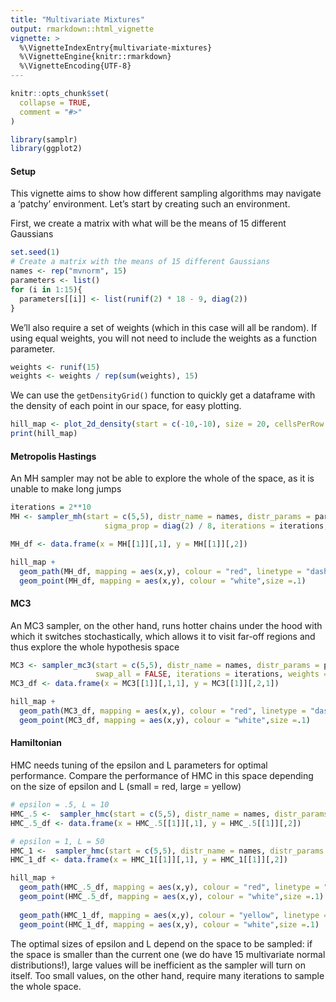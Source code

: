 ```yaml
---
title: "Multivariate Mixtures"
output: rmarkdown::html_vignette
vignette: >
  %\VignetteIndexEntry{multivariate-mixtures}
  %\VignetteEngine{knitr::rmarkdown}
  %\VignetteEncoding{UTF-8}
---
```


```r
knitr::opts_chunk$set(
  collapse = TRUE,
  comment = "#>"
)
```

```r
library(samplr)
library(ggplot2)
```

#### Setup
This vignette aims to show how different sampling algorithms may navigate a 'patchy' environment. Let's start by creating such an environment. 

First, we create a matrix with what will be the means of 15 different Gaussians

```r
set.seed(1)
# Create a matrix with the means of 15 different Gaussians
names <- rep("mvnorm", 15)
parameters <- list()
for (i in 1:15){
  parameters[[i]] <- list(runif(2) * 18 - 9, diag(2))
}
```
We'll also require a set of weights (which in this case will all be random). If using equal weights, you will not need to include the weights as a function parameter. 
```r
weights <- runif(15)
weights <- weights / rep(sum(weights), 15)
```

We can use the `getDensityGrid()` function to quickly get a dataframe with the density of each point in our space, for easy plotting.
```r
hill_map <- plot_2d_density(start = c(-10,-10), size = 20, cellsPerRow = 150, names, parameters, weights)
print(hill_map)
```

#### Metropolis Hastings

An MH sampler may not be able to explore the whole of the space, as it is unable to make long jumps
```r
iterations = 2**10
MH <- sampler_mh(start = c(5,5), distr_name = names, distr_params = parameters, 
                     sigma_prop = diag(2) / 8, iterations = iterations, weights = weights)

MH_df <- data.frame(x = MH[[1]][,1], y = MH[[1]][,2])

hill_map + 
  geom_path(MH_df, mapping = aes(x,y), colour = "red", linetype = "dashed", size = .3) + 
  geom_point(MH_df, mapping = aes(x,y), colour = "white",size =.1)
```

#### MC3
An MC3 sampler, on the other hand, runs hotter chains under the hood with which it switches stochastically, which allows it to visit far-off regions and thus explore the whole hypothesis space
```r

MC3 <- sampler_mc3(start = c(5,5), distr_name = names, distr_params = parameters, sigma_prop = diag(2) / 8, 
                   swap_all = FALSE, iterations = iterations, weights = weights)
MC3_df <- data.frame(x = MC3[[1]][,1,1], y = MC3[[1]][,2,1])

hill_map + 
  geom_path(MC3_df, mapping = aes(x,y), colour = "red", linetype = "dashed", size = .3) + 
  geom_point(MC3_df, mapping = aes(x,y), colour = "white",size =.1)
```

#### Hamiltonian
HMC needs tuning of the epsilon and L parameters for optimal performance. Compare the performance of HMC in this space depending on the size of epsilon and L (small = red, large = yellow)
```r
# epsilon = .5, L = 10
HMC_.5 <-  sampler_hmc(start = c(5,5), distr_name = names, distr_params = parameters,  iterations = iterations, weights = weights)
HMC_.5_df <- data.frame(x = HMC_.5[[1]][,1], y = HMC_.5[[1]][,2])

# epsilon = 1, L = 50
HMC_1 <-  sampler_hmc(start = c(5,5), distr_name = names, distr_params = parameters,  L = 50, iterations = iterations, weights = weights, epsilon = 1)
HMC_1_df <- data.frame(x = HMC_1[[1]][,1], y = HMC_1[[1]][,2])

hill_map + 
  geom_path(HMC_.5_df, mapping = aes(x,y), colour = "red", linetype = "dashed", size = .3) + 
  geom_point(HMC_.5_df, mapping = aes(x,y), colour = "white",size =.1) + 
  
  geom_path(HMC_1_df, mapping = aes(x,y), colour = "yellow", linetype = "dashed", size = .3) + 
  geom_point(HMC_1_df, mapping = aes(x,y), colour = "white",size =.1)
```
The optimal sizes of epsilon and L depend on the space to be sampled: if the space is smaller than the current one (we do have 15 multivariate normal distributions!), large values will be inefficient as the sampler will turn on itself. Too small values, on the other hand, require many iterations to sample the whole space. 

<!-- #### NUTS -->
<!-- The same is true for NUTS and the size of epsilon -->
<!-- ```{r, dpi=150, fig.align="center"} -->
<!-- NUTS_.5 <-  sampler_nuts(names, parameters, c(5,5), iterations = iterations, weights = weights) -->
<!-- NUTS_1 <-  sampler_nuts(names, parameters, c(5,5), iterations = iterations, weights = weights, epsilon = 1, ) -->

<!-- NUTS_.5_df <- data.frame(x = NUTS_.5[[1]][,1], y = NUTS_.5[[1]][,2]) -->
<!-- NUTS_1_df <- data.frame(x = NUTS_1[[1]][,1], y = NUTS_1[[1]][,2]) -->

<!-- hill_map +  -->
<!--   geom_path(NUTS_.5_df, mapping = aes(x,y), colour = "red", linetype = "dashed", size = .3) +  -->
<!--   geom_point(NUTS_.5_df, mapping = aes(x,y), colour = "white",size =.1) +  -->

<!--   geom_path(NUTS_1_df, mapping = aes(x,y), colour = "yellow", linetype = "dashed", size = .3) +  -->
<!--   geom_point(NUTS_1_df, mapping = aes(x,y), colour = "white",size =.1) -->
<!-- ``` -->

